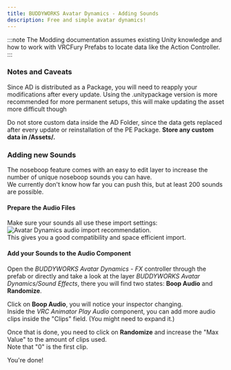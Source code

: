 ```yaml
---
title: BUDDYWORKS Avatar Dynamics - Adding Sounds
description: Free and simple avatar dynamics!
---
```


:::note
The Modding documentation assumes existing Unity knowledge and how to work with VRCFury Prefabs to locate data like the Action Controller.
:::

### Notes and Caveats
Since AD is distributed as a Package, you will need to reapply your modifications after every update. 
Using the .unitypackage version is more recommended for more permanent setups, this will make updating the asset more difficult though   

Do not store custom data inside the AD Folder, since the data gets replaced after every update or reinstallation of the PE Package. **Store any custom data in /Assets/.**  

### Adding new Sounds
The noseboop feature comes with an easy to edit layer to increase the number of unique noseboop sounds you can have.  
We currently don't know how far you can push this, but at least 200 sounds are possible.

#### Prepare the Audio Files
Make sure your sounds all use these import settings:
![Avatar Dynamics audio import recommendation.](./img/002.png)  
This gives you a good compatibility and space efficient import.  

#### Add your Sounds to the Audio Component
Open the *BUDDYWORKS Avatar Dynamics - FX* controller through the prefab or directly and take a look at the layer *BUDDYWORKS Avatar Dynamics/Sound Effects*, there you will find two states: **Boop Audio** and **Randomize**.

Click on **Boop Audio**, you will notice your inspector changing.  
Inside the *VRC Animator Play Audio* component, you can add more audio clips inside the "Clips" field. (You might need to expand it.)  

Once that is done, you need to click on **Randomize** and increase the "Max Value" to the amount of clips used.  
Note that "0" is the first clip.

You're done!